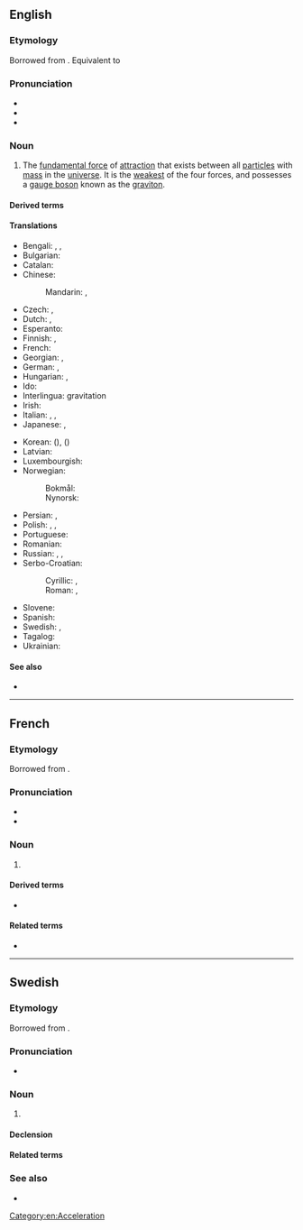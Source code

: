 {{also|Gravitation}}
==English==
{{wikipedia}}

===Etymology===
{{root|en|ine-pro|*gʷreh₂-}}
Borrowed from {{bor|en|NL.|gravitātiō}}. Equivalent to {{af|en|gravity|-ation}}

===Pronunciation===
* {{IPA|en|/ˌɡɹævɪˈteɪʃən/}}
* {{audio|en|en-us-gravitation.ogg|Audio (US)}}
* {{rhymes|en|eɪʃən}}

===Noun===
{{en-noun|-|s}}

# {{lb|en|physics}} The [[fundamental force]] of [[attraction]] that exists between all [[particle]]s with [[mass]] in the [[universe]]. It is the [[weakest]] of the four forces, and possesses a [[gauge boson]] known as the [[graviton]].

====Derived terms====
{{der4
|en|quantum gravitation
|degravitation
|antigravitation
|autogravitation
|supergravitation
|gravitational
|gravitate
}}

====Translations====
{{trans-top|fundamental force of attraction}}
* Bengali: {{t+|bn|অভিকর্ষ}}, {{t|bn|মহাকর্ষ}}, {{t|bn|মাধ্যাকর্ষণ}}
* Bulgarian: {{t|bg|гравитация|f}}
* Catalan: {{t|ca|gravitació|f}}
* Chinese:
*: Mandarin: {{t+|cmn|重力|tr=zhònglì}}, {{t+|cmn|引力|tr=yǐnlì}}
* Czech: {{t|cs|přitažlivost|f}}, {{t+|cs|gravitace|f}}
* Dutch: {{t+|nl|zwaartekracht|f}}, {{t+|nl|gravitatie|f}}
* Esperanto: {{t|eo|gravitada ondo}}
* Finnish: {{t+|fi|painovoima}}, {{t+|fi|gravitaatio}}
* French: {{t+|fr|gravitation|f}}
* Georgian: {{t|ka|მიზიდულობა}}, {{t|ka|გრავიტაცია}}
* German: {{t+|de|Schwerkraft|f}}, {{t+|de|Gravitation|f}}
* Hungarian: {{t+|hu|gravitáció}}, {{t+|hu|tömegvonzás}}
* Ido: {{t+|io|gravitado}}
* Interlingua: gravitation
* Irish: {{t+|ga|imtharraingt|f}}
* Italian: {{t+|it|gravitazione|f}}, {{t+|it|gravità|f}}, {{t+|it|interazione gravitazionale|f}}
* Japanese: {{t+|ja|引力|tr=いんりょく, inryoku}}, {{t+|ja|重力|tr=じゅうりょく, jūryoku}}
{{trans-mid}}
* Korean: {{t+|ko|인력}} ({{t+|ko|引力}}), {{t+|ko|중력}} ({{t+|ko|重力}})
* Latvian: {{t|lv|gravitācija|f}}
* Luxembourgish: {{t|lb|Gravitatioun|f}}
* Norwegian:
*: Bokmål: {{t|nb|gravitasjon|m}}
*: Nynorsk: {{t|nn|gravitasjon|m}}
* Persian: {{t+|fa|گرانش}}, {{t+|fa|جاذبه}}
* Polish: {{t+|pl|grawitacja|f}}, {{t|pl|ciążenie|n}}, {{t|pl|siła ciążenia|f}}
* Portuguese: {{t+|pt|gravitação|f}}
* Romanian: {{t+|ro|gravitație|f}}
* Russian: {{t+|ru|гравита́ция|f}}, {{t+|ru|тяготе́ние|n}}, {{t+|ru|притяже́ние|n}}
* Serbo-Croatian:
*: Cyrillic: {{t|sh|гравита́ција|f}}, {{t|sh|те́жа|f}}
*: Roman: {{t+|sh|gravitácija|f}}, {{t+|sh|téža|f}}
* Slovene: {{t|sl|gravitácija|f}}
* Spanish: {{t+|es|gravitación|f}}
* Swedish: {{t+|sv|gravitation|c}}, {{t+|sv|tyngdkraft|c}}
* Tagalog: {{t|tl|karagsinan}}
* Ukrainian: {{t|uk|гравіта́ція|f}}
{{trans-bottom}}

====See also====
* {{l|en|gravity}}
[[Category:en:Acceleration]]

----

==French==

===Etymology===
Borrowed from {{bor|fr|NL.|gravitātiō}}.

===Pronunciation===
* {{fr-IPA}}
* {{audio|fr|Fr-gravitation.ogg|France}}

===Noun===
{{fr-noun|f}}

# {{lb|fr|physics}} {{l|en|gravitation}}

====Derived terms====
* {{l|fr|gravitationnel}}

====Related terms====
* {{l|fr|graviter}}

----

==Swedish==

===Etymology===
Borrowed from {{bor|sv|NL.|gravitātiō}}.

===Pronunciation===
* {{IPA|sv|/ɡravɪtaˈɧuːn/}}

===Noun===
{{sv-noun|c}}

# {{lb|sv|physics}} {{l|en|gravitation}}
#: {{ux|sv|'''Gravitation''' är svagare än elektromagnetismen, men påverkar all materia och energi.|'''Gravity''' is weaker than electromagnetism, but affects all matter and energy.}}

====Declension====
{{sv-noun-unc-irreg-c|2=gravitationen}}

====Related terms====
{{rel4
|sv|gravitationell
|gravitationsfält
|gravitationslins
|gravitationsstrålning
|gravitationsvåg
|gravitera
|graviton
}}

===See also===
* {{list:fundamental interactions/sv}}